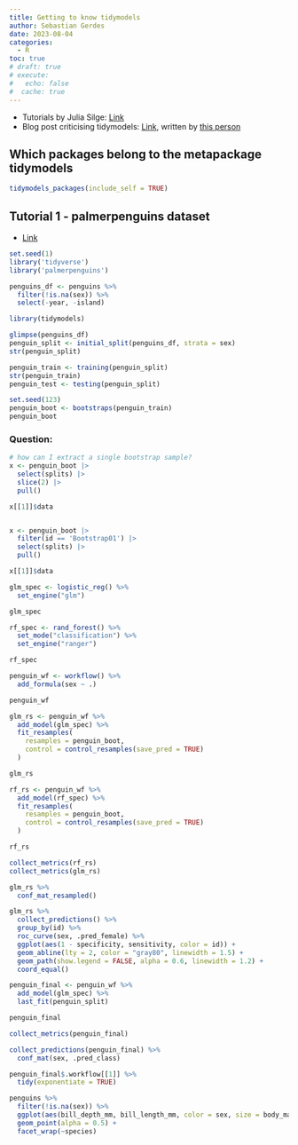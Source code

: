 ```yaml
---
title: Getting to know tidymodels
author: Sebastian Gerdes
date: 2023-08-04
categories:
  - R
toc: true
# draft: true
# execute: 
#   echo: false
#  cache: true
---
```


* Tutorials by Julia Silge: [Link](https://www.youtube.com/@JuliaSilge/search)
* Blog post criticising tidymodels: [Link](https://staffblogs.le.ac.uk/teachingr/2020/10/05/on-not-using-tidymodels/), written by [this person](https://github.com/thompson575)

## Which packages belong to the metapackage tidymodels
```r
tidymodels_packages(include_self = TRUE)
```



## Tutorial 1 - palmerpenguins dataset
* [Link](https://juliasilge.com/blog/palmer-penguins/)
```r
set.seed(1)
library('tidyverse')
library('palmerpenguins')

penguins_df <- penguins %>%
  filter(!is.na(sex)) %>%
  select(-year, -island)
```

```r
library(tidymodels)

glimpse(penguins_df)
penguin_split <- initial_split(penguins_df, strata = sex)
str(penguin_split)

penguin_train <- training(penguin_split)
str(penguin_train)
penguin_test <- testing(penguin_split)
```

```r
set.seed(123)
penguin_boot <- bootstraps(penguin_train)
penguin_boot
```

### Question:
```r
# how can I extract a single bootstrap sample?
x <- penguin_boot |> 
  select(splits) |> 
  slice(2) |>
  pull()

x[[1]]$data


x <- penguin_boot |> 
  filter(id == 'Bootstrap01') |> 
  select(splits) |> 
  pull()

x[[1]]$data

```

```r
glm_spec <- logistic_reg() %>%
  set_engine("glm")

glm_spec
```

```r
rf_spec <- rand_forest() %>%
  set_mode("classification") %>%
  set_engine("ranger")

rf_spec
```


```r
penguin_wf <- workflow() %>%
  add_formula(sex ~ .)

penguin_wf
```

```r
glm_rs <- penguin_wf %>%
  add_model(glm_spec) %>%
  fit_resamples(
    resamples = penguin_boot,
    control = control_resamples(save_pred = TRUE)
  )

glm_rs
```


```r
rf_rs <- penguin_wf %>%
  add_model(rf_spec) %>%
  fit_resamples(
    resamples = penguin_boot,
    control = control_resamples(save_pred = TRUE)
  )

rf_rs
```

```r
collect_metrics(rf_rs)
collect_metrics(glm_rs)
```

```r
glm_rs %>%
  conf_mat_resampled()
```


```r
glm_rs %>%
  collect_predictions() %>%
  group_by(id) %>%
  roc_curve(sex, .pred_female) %>%
  ggplot(aes(1 - specificity, sensitivity, color = id)) +
  geom_abline(lty = 2, color = "gray80", linewidth = 1.5) +
  geom_path(show.legend = FALSE, alpha = 0.6, linewidth = 1.2) +
  coord_equal()
```

```r
penguin_final <- penguin_wf %>%
  add_model(glm_spec) %>%
  last_fit(penguin_split)

penguin_final
```


```r
collect_metrics(penguin_final)
```

```r
collect_predictions(penguin_final) %>%
  conf_mat(sex, .pred_class)
```

```r
penguin_final$.workflow[[1]] %>%
  tidy(exponentiate = TRUE)
```


```r
penguins %>%
  filter(!is.na(sex)) %>%
  ggplot(aes(bill_depth_mm, bill_length_mm, color = sex, size = body_mass_g)) +
  geom_point(alpha = 0.5) +
  facet_wrap(~species)
```

